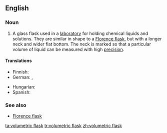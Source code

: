 ==English==
{{wikipedia}}

===Noun===
{{en-noun|head=[[volumetric]] [[flask]]}}

# {{context|chemistry|lang=en}} A glass flask used in a [[laboratory]] for holding chemical liquids and solutions. They are similar in shape to a [[Florence flask]], but with a longer neck and wider flat bottom. The neck is marked so that a particular volume of liquid can be measured with high [[precision]].

====Translations====
{{trans-top|laboratory flask}}
* Finnish: {{t|fi|mittapullo}}
* German: {{t|de|Messkolben|m}}, {{t|de|Maßkolben|m}}
{{trans-mid}}
* Hungarian: {{t|hu|mérőlombik}}
* Spanish: {{t|es|matraz aforado|m}}
{{trans-bottom}}

===See also===
* [[Florence flask]]

[[ta:volumetric flask]]
[[tr:volumetric flask]]
[[zh:volumetric flask]]